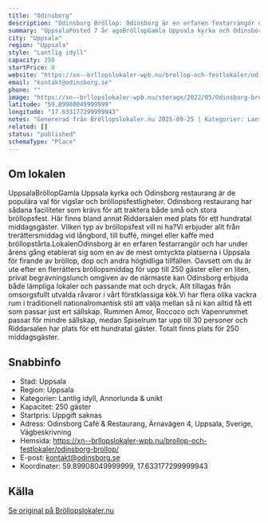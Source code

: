 ```yaml
---
title: "Odinsborg"
description: "Odinsborg Bröllop: Odinsborg är en erfaren festarrangör och har under årens gång etablerat sig som en av de mest omtyckta platserna i Uppsala för bröllop."
summary: "UppsalaPosted 7 år agoBröllopGamla Uppsala kyrka och Odinsborg restaurang är de populära val för vigslar och bröllopsfestligheter. Odinsborg restaurang har sådana faciliteter som krävs för att…"
city: "Uppsala"
region: "Uppsala"
style: "Lantlig idyll"
capacity: 250
startPrice: 0
website: "https://xn--brllopslokaler-wpb.nu/brollop-och-festlokaler/odinsborg-brollop/"
email: "kontakt@odinsborg.se"
phone: ""
image: "https://xn--brllopslokaler-wpb.nu/storage/2022/05/Odinsborg-brollopslokal-festlokal-brollop-festvaning.webp"
latitude: "59.89908049999999"
longitude: "17.633177299999943"
notes: "Genererad från Bröllopslokaler.nu 2025-09-25 | Kategorier: Lantlig idyll, Annorlunda & unikt"
related: []
status: "published"
schemaType: "Place"
---
```


## Om lokalen

UppsalaBröllopGamla Uppsala kyrka och Odinsborg restaurang är de populära val för vigslar och bröllopsfestligheter. Odinsborg restaurang har sådana faciliteter som krävs för att traktera både små och stora bröllopsfest. Här finns bland annat Riddarsalen med plats för ett hundratal middagsgäster. Vilken typ av bröllopsfest vill ni ha?Vi erbjuder allt från trerättersmiddag vid långbord, till buffé, mingel eller kaffe med bröllopstårta.LokalenOdinsborg är en erfaren festarrangör och har under årens gång etablerat sig som en av de mest omtyckta platserna i Uppsala för firande av bröllop, dop och andra högtidliga tillfällen. Oavsett om du är ute efter en flerrätters bröllopsmiddag för upp till 250 gäster eller en liten, privat begravningslunch omgiven av de närmaste kan Odinsborg erbjuda både lämpliga lokaler och passande mat och dryck. Allt tillagas från omsorgsfullt utvalda råvaror i vårt förstklassiga kök.Vi har flera olika vackra rum i traditionell nationalromantisk stil att välja mellan så ni kan alltid få ett som passar just ert sällskap. Rummen Amor, Roccoco och Vapenrummet passar för mindre sällskap, medan Spiselrum tar upp till 30 personer och Riddarsalen har plats för ett hundratal gäster. Totalt finns plats för 250 middagsgäster.

## Snabbinfo

- Stad: Uppsala
- Region: Uppsala
- Kategorier: Lantlig idyll, Annorlunda & unikt
- Kapacitet: 250 gäster
- Startpris: Uppgift saknas
- Adress: Odinsborg Café & Restaurang, Ärnavägen 4, Uppsala, Sverige, Vägbeskrivning
- Hemsida: https://xn--brllopslokaler-wpb.nu/brollop-och-festlokaler/odinsborg-brollop/
- E-post: kontakt@odinsborg.se
- Koordinater: 59.89908049999999, 17.633177299999943

## Källa

[Se original på Bröllopslokaler.nu](https://xn--brllopslokaler-wpb.nu/brollop-och-festlokaler/odinsborg-brollop/)
